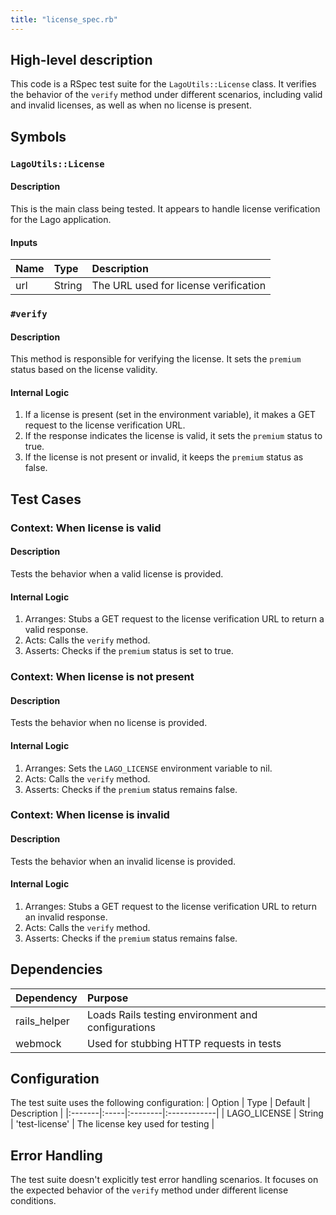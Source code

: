 ```yaml
---
title: "license_spec.rb"
---
```


## High-level description
This code is a RSpec test suite for the `LagoUtils::License` class. It verifies the behavior of the `verify` method under different scenarios, including valid and invalid licenses, as well as when no license is present.

## Symbols

### `LagoUtils::License`
#### Description
This is the main class being tested. It appears to handle license verification for the Lago application.

#### Inputs
| Name | Type | Description |
|:-----|:-----|:------------|
| url | String | The URL used for license verification |

### `#verify`
#### Description
This method is responsible for verifying the license. It sets the `premium` status based on the license validity.

#### Internal Logic
1. If a license is present (set in the environment variable), it makes a GET request to the license verification URL.
2. If the response indicates the license is valid, it sets the `premium` status to true.
3. If the license is not present or invalid, it keeps the `premium` status as false.

## Test Cases

### Context: When license is valid
#### Description
Tests the behavior when a valid license is provided.

#### Internal Logic
1. Arranges: Stubs a GET request to the license verification URL to return a valid response.
2. Acts: Calls the `verify` method.
3. Asserts: Checks if the `premium` status is set to true.

### Context: When license is not present
#### Description
Tests the behavior when no license is provided.

#### Internal Logic
1. Arranges: Sets the `LAGO_LICENSE` environment variable to nil.
2. Acts: Calls the `verify` method.
3. Asserts: Checks if the `premium` status remains false.

### Context: When license is invalid
#### Description
Tests the behavior when an invalid license is provided.

#### Internal Logic
1. Arranges: Stubs a GET request to the license verification URL to return an invalid response.
2. Acts: Calls the `verify` method.
3. Asserts: Checks if the `premium` status remains false.

## Dependencies
| Dependency | Purpose |
|:-----------|:--------|
| rails_helper | Loads Rails testing environment and configurations |
| webmock | Used for stubbing HTTP requests in tests |

## Configuration
The test suite uses the following configuration:
| Option | Type | Default | Description |
|:-------|:-----|:--------|:------------|
| LAGO_LICENSE | String | 'test-license' | The license key used for testing |

## Error Handling
The test suite doesn't explicitly test error handling scenarios. It focuses on the expected behavior of the `verify` method under different license conditions.